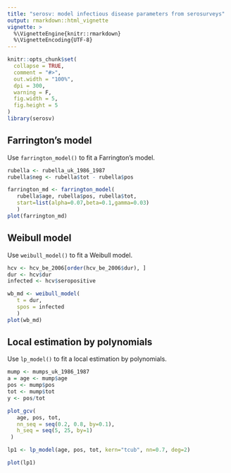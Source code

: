 ```yaml
---
title: "serosv: model infectious disease parameters from serosurveys"
output: rmarkdown::html_vignette
vignette: >
  %\VignetteEngine{knitr::rmarkdown}
  %\VignetteEncoding{UTF-8}
---
```


```r
knitr::opts_chunk$set(
  collapse = TRUE,
  comment = "#>",
  out.width = "100%",
  dpi = 300,
  warning = F,
  fig.width = 5,
  fig.height = 5
)
library(serosv)
```


## Farrington's model

Use `farrington_model()` to fit a Farrington's model.

```r
rubella <- rubella_uk_1986_1987
rubella$neg <- rubella$tot - rubella$pos

farrington_md <- farrington_model(
   rubella$age, rubella$pos, rubella$tot,
   start=list(alpha=0.07,beta=0.1,gamma=0.03)
   )
plot(farrington_md)
```

## Weibull model

Use `weibull_model()` to fit a Weibull model.

```r
hcv <- hcv_be_2006[order(hcv_be_2006$dur), ]
dur <- hcv$dur
infected <- hcv$seropositive

wb_md <- weibull_model(
   t = dur,
   spos = infected
   )
plot(wb_md)
```

## Local estimation by polynomials

Use `lp_model()` to fit a local estimation by polynomials.

```r
mump <- mumps_uk_1986_1987
a = age <- mump$age
pos <- mump$pos
tot <- mump$tot
y <- pos/tot

plot_gcv(
   age, pos, tot,
   nn_seq = seq(0.2, 0.8, by=0.1),
   h_seq = seq(5, 25, by=1)
 )

```

```r
lp1 <- lp_model(age, pos, tot, kern="tcub", nn=0.7, deg=2)

plot(lp1)
```
